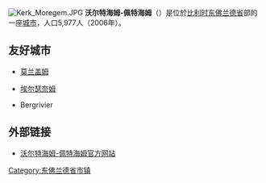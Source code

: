{{Unreferenced|time=2018-08-11T13:01:38+00:00}}
[[File:Kerk_Moregem.JPG|thumb]]
'''沃尔特海姆-佩特海姆'''（{{lang-nl|Wortegem-Petegem}}）是位於[[比利时|比利时]][[东佛兰德省|东佛兰德省]]部的一座[[城市|城市]]，人口5,977人（2006年）。

== 友好城市 ==
* {{FRA}}[[莫兰盖姆|莫兰盖姆]] 
* {{FRA}}[[埃尔瑟奈姆|埃尔瑟奈姆]] 
* {{ZAF}}Bergrivier 

== 外部链接 ==
*[http://www.wortegem-petegem.be/ 沃尔特海姆-佩特海姆官方网站] {{Wayback|url=http://www.wortegem-petegem.be/ |date=20201124230632 }}

{{东佛兰德省市区}}

{{DEFAULTSORT:Wortegem-Petegem}}
{{Belgium-geo-stub}}

[[Category:东佛兰德省市镇|Category:东佛兰德省市镇]]